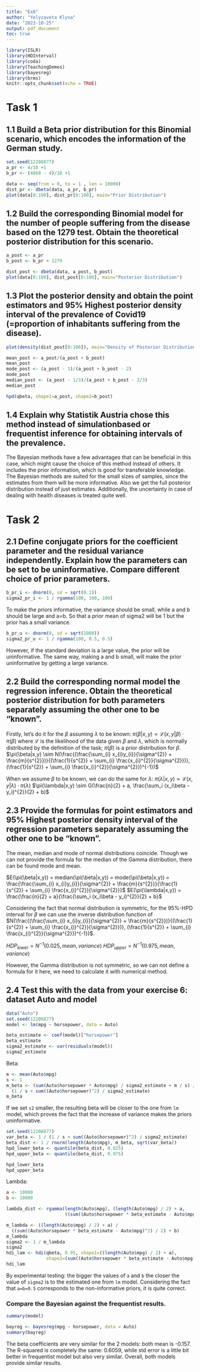 ---
title: "Ex8"
author: "Yelyzaveta Klysa"
date: "2023-10-25"
output: pdf_document
toc: true
---

```{r setup, include=FALSE}
library(ISLR)
library(HDInterval)
library(coda)
library(TeachingDemos)
library(bayesreg)
library(brms)
knitr::opts_chunk$set(echo = TRUE)
```

# Task 1

## 1.1 Build a Beta prior distribution for this Binomial scenario, which encodes the information of the German study. 

```{r, echo=TRUE}
set.seed(12208877)
a_pr <- 4/10 +1
b_pr <- (4068 - 4)/10 +1

data <- seq(from = 0, to = 1 , len = 10000)
dist_pr <- dbeta(data, a_pr, b_pr)
plot(data[0:100], dist_pr[0:100], main="Prior Distribution")
```

## 1.2 Build the corresponding Binomial model for the number of people suffering from the disease based on the 1279 test. Obtain the theoretical posterior distribution for this scenario.

```{r}
a_post <- a_pr
b_post <- b_pr + 1279

dist_post <- dbeta(data, a_post, b_post)
plot(data[0:100], dist_post[0:100], main="Posterior Distribution")
```

## 1.3 Plot the posterior density and obtain the point estimators and 95% Highest posterior density interval of the prevalence of Covid19 (=proportion of inhabitants suffering from the disease).

```{r}
plot(density(dist_post[0:100]), main="Density of Posterior Distribution")
```
```{r}
mean_post <- a_post/(a_post + b_post)
mean_post
mode_post <- (a_post - 1)/(a_post + b_post - 2)
mode_post
median_post <- (a_post - 1/3)/(a_post + b_post - 2/3)
median_post
```

```{r}
hpd(qbeta, shape1=a_post, shape2=b_post)
```

## 1.4 Explain why Statistik Austria chose this method instead of simulationbased or frequentist inference for obtaining intervals of the prevalence.

The Bayesian methods have a few advantages that can be beneficial in this case, which might cause the choice of this method instead of others. It includes the prior information, which is good for transferable knowledge. The Bayesian methods are suited for the small sizes of samples, since the estimates from them will be more informative. Also we get the full posterior distribution instead of just estimates. Additionally, the uncertainty in case of dealing with health diseases is treated quite well.

# Task 2

## 2.1 Define conjugate priors for the coefficient parameter and the residual variance independently. Explain how the parameters can be set to be uninformative. Compare different choice of prior parameters.

```{r}
b_pr_i <- dnorm(0, sd = sqrt(0.1))
sigma2_pr_i <- 1 / rgamma(100, 100, 100)
```

To make the priors informative, the variance should be small, while a and b should be large and a=b. So that a prior mean of sigma2 will be 1 but the prior has a small variance.

```{r}
b_pr_u <- dnorm(0, sd = sqrt(1000))
sigma2_pr_u <- 1 / rgamma(100, 0.5, 0.5)
```

However, if the standard deviation is a large value, the prior will be uninformative. The same way, making a and b small, will make the prior uninformative by getting a large variance.

## 2.2 Build the corresponding normal model the regression inference. Obtain the theoretical posterior distribution for both parameters separately assuming the other one to be "known".

Firstly, let's do it for the $\beta$ assuming $\lambda$ to be known:
$\pi(\beta|x,y) \propto \mathcal{L}(x,y|\beta)\cdot\pi(\beta)$
where $\mathcal{L}$ is the likelihood of the data given $\beta$ and $\lambda$, which is normally distributed by the definition of the task; $\pi(\beta)$ is a prior distribution for $\beta$.
$\pi(\beta|x,y) \sim N(\frac{(\frac{\sum_{i} x_{i}y_{i}}{\sigma^{2}} + \frac{m}{s^{2}})}{(\frac{1}{s^{2}} + \sum_{i} \frac{x_{i}^{2}}{\sigma^{2}})}, (\frac{1}{s^{2}} + \sum_{i} \frac{x_{i}^{2}}{\sigma^{2}})^{-1})$

When we assume $\beta$ to be known, we can do the same for $\lambda$:
$\pi(\lambda|x,y) \propto \mathcal{L}(x,y|\lambda)\cdot\pi(\lambda)$
$\pi(\lambda|x,y) \sim G(\frac{n}{2} + a, \frac{\sum_i (x_i\beta - y_i)^{2}}{2} + b)$

## 2.3 Provide the formulas for point estimators and 95% Highest posterior density interval of the regression parameters separately assuming the other one to be "known".

The mean, median and mode of normal distributions coincide. 
Though we can not provide the formula for the median of the Gamma distribution, there can be found mode and mean.

$E(\pi(\beta|x,y)) = median(\pi(\beta|x,y)) = mode(\pi(\beta|x,y)) = \frac{\frac{\sum_{i} x_{i}y_{i}}{\sigma^{2}} + \frac{m}{s^{2}}}{\frac{1}{s^{2}} + \sum_{i} \frac{x_{i}^{2}}{\sigma^{2}}}$
$E(\pi(\lambda|x,y)) = \frac{\frac{n}{2} + a}{\frac{\sum_i (x_i\beta - y_i)^{2}}{2} + b}$

Considering the fact that normal distribution is symmetric, for the 95%-HPD interval for $\beta$ we can use the inverse distribution function of $N(\frac{(\frac{\sum_{i} x_{i}y_{i}}{\sigma^{2}} + \frac{m}{s^{2}})}{(\frac{1}{s^{2}} + \sum_{i} \frac{x_{i}^{2}}{\sigma^{2}})}, (\frac{1}{s^{2}} + \sum_{i} \frac{x_{i}^{2}}{\sigma^{2}})^{-1})$.

$HDP_{lower} = N^{-1}(0.025, mean, variance)$
$HDP_{upper} = N^{-1}(0.975, mean, variance)$

However, the Gamma distribution is not symmetric, so we can not define a formula for it here, we need to calculate it with numerical method.

## 2.4 Test this with the data from your exercise 6: dataset Auto and model

```{r}
data("Auto")
set.seed(12208877)
model <- lm(mpg ~ horsepower, data = Auto)

beta_estimate <- coef(model)["horsepower"]
beta_estimate
sigma2_estimate <- var(residuals(model))
sigma2_estimate
```
Beta:

```{r}
m <- mean(Auto$mpg)
s <- 1
m_beta <- (sum(Auto$horsepower * Auto$mpg) / sigma2_estimate + m / s) / 
  (1 / s + sum((Auto$horsepower)^2) / sigma2_estimate)
m_beta
```
If we set `s2` smaller, the resulting  beta will be closer to the one from `lm` model, which proves the fact that the increase of variance makes the priors uninformative.

```{r}
set.seed(12208877)
var_beta <- 1 / (1 / s + sum((Auto$horsepower)^2) / sigma2_estimate)
beta_dist <- 1 / rnorm(length(Auto$mpg), m_beta, sqrt(var_beta))
hpd_lower_beta <- quantile(beta_dist, 0.025)
hpd_upper_beta <- quantile(beta_dist, 0.975)

hpd_lower_beta
hpd_upper_beta
```

Lambda:

```{r}
a <- 10000
b <- 10000

lambda_dist <- rgamma(length(Auto$mpg), (length(Auto$mpg) / 2) + a, 
                      ((sum((Auto$horsepower * beta_estimate - Auto$mpg)^2) / 2) + b))

m_lambda <- ((length(Auto$mpg) / 2) + a) / 
  ((sum((Auto$horsepower * beta_estimate - Auto$mpg)^2) / 2) + b)
m_lambda
sigma2 <- 1 / m_lambda
sigma2
hdi_lam <- hdi(qbeta, 0.95, shape1=((length(Auto$mpg) / 2) + a), 
               shape2=(sum((Auto$horsepower * beta_estimate - Auto$mpg)^2) / 2) + b)
hdi_lam
```

By experimental testing: the bigger the values of `a` and `b` the closer the value of `sigma2` is to the estimated one from `lm` model. Considering the fact that `a=b=0.5` corresponds to the non-informative priors, it is quite correct.

### Compare the Bayesian against the frequentist results.

```{r}
summary(model)
```

```{r}
bayreg <- bayesreg(mpg ~ horsepower, data = Auto)
summary(bayreg)
```

The beta coefficients are very similar for the 2 models: both mean is -0.157.
The R-squared is completely the same: 0.6059, while std error is a little bit better in frequentist model but also very similar.
Overall, both models provide similar results.
